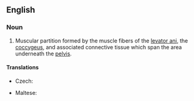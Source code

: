 ==English==
{{wikipedia}}
===Noun===
{{en-noun}}

# {{anatomy}} Muscular partition formed by the muscle fibers of the [[levator ani]], the [[coccygeus]], and associated connective tissue which span the area underneath the [[pelvis]].

====Translations====
{{trans-top|muscular partition}}
* Czech: {{t-|cs|pánevní dno|n}}
{{trans-mid}}
* Maltese: {{t|mt|qiegħ tal-pelvi|m}}
{{trans-bottom}}